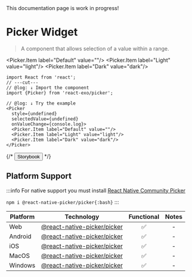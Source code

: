 
<Callout type="warning">
  This documentation page is work in progress!
</Callout>

# Picker Widget

> A component that allows selection of a value within a range.

<Picker
  style={undefined}
  selectedValue={undefined}
  onValueChange={console.log}>
  <Picker.Item label="Default" value=""/>
  <Picker.Item label="Light" value="light"/>
  <Picker.Item label="Dark" value="dark"/>
</Picker>

```tsx twoslash
import React from 'react';
// ---cut---
// @log: ↓ Import the component
import {Picker} from 'react-exo/picker';

// @log: ↓ Try the example
<Picker
  style={undefined}
  selectedValue={undefined}
  onValueChange={console.log}>
  <Picker.Item label="Default" value=""/>
  <Picker.Item label="Light" value="light"/>
  <Picker.Item label="Dark" value="dark"/>
</Picker>
```

{/* <Button href="https://exo.fig.run/?path=/docs/primitives-widgets-picker">Storybook</Button> */}

## Platform Support

:::info
For native support you must install [React Native Community Picker](https://github.com/react-native-picker/picker)

`npm i @react-native-picker/picker{:bash}`
:::

| Platform | Technology | Functional | Notes |
| -------- | ---------- | :--------: | :---: |
| Web | [@react-native-picker/picker](https://github.com/react-native-picker/picker) | ✅ | - |
| Android | [@react-native-picker/picker](https://github.com/react-native-picker/picker) | ✅ | - |
| iOS | [@react-native-picker/picker](https://github.com/react-native-picker/picker) | ✅ | - |
| MacOS | [@react-native-picker/picker](https://github.com/react-native-picker/picker) | ✅ | - |
| Windows | [@react-native-picker/picker](https://github.com/react-native-picker/picker) | ✅ | - |
